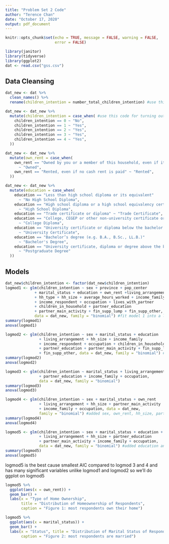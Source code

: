 ---
title: "Problem Set 2 Code"
author: "Terence Chan"
date: "October 17, 2020"
output: pdf_document
---

```{r setup, include=FALSE}
knitr::opts_chunk$set(echo = TRUE, message = FALSE, warning = FALSE, 
                      error = FALSE)
```

```{r}
library(janitor)
library(tidyverse)
library(ggplot2)
dat <- read.csv("gss.csv")
```

## Data Cleansing

```{r}
dat_new <- dat %>% 
  clean_names() %>% 
  rename(children_intention = number_total_children_intention) #use this code for changing response variable name into children_intention
```

```{r}
dat_new <- dat_new %>% 
  mutate(children_intention = case_when( #use this code for turning outcomes into "No" for 0 children or "Yes" for 1-4 children (i.e. a binary variable)
    children_intention == 0 ~ "No",
    children_intention == 1 ~ "Yes",
    children_intention == 2 ~ "Yes",
    children_intention == 3 ~ "Yes",
    children_intention == 4 ~ "Yes",
  ))
```

```{r}
dat_new <- dat_new %>% 
  mutate(own_rent = case_when(
    own_rent == "Owned by you or a member of this household, even if it i..." 
      ~ "Owned",
    own_rent == "Rented, even if no cash rent is paid" ~ "Rented",
  ))
```

```{r}
dat_new <- dat_new %>% 
  mutate(education = case_when(
    education == "Less than high school diploma or its equivalent"
      ~ "No High School Diploma",
    education == "High school diploma or a high school equivalency certificate"
      ~ "High School Diploma",
    education == "Trade certificate or diploma" ~ "Trade Certificate",
    education == "College, CEGEP or other non-university certificate or di..."
      ~ "College Diploma",
    education == "University certificate or diploma below the bachelor’s level"
      ~ "University Certificate",
    education == "Bachelor’s degree (e.g. B.A., B.Sc., LL.B.)" 
      ~ "Bachelor's Degree",
    education == "University certificate, diploma or degree above the bach..."
      ~ "Postgraduate Degree"
  ))
```

## Models

```{r}
dat_new$children_intention <- factor(dat_new$children_intention)
logmod1 <- glm(children_intention ~ sex + province + pop_center 
             + marital_status + education + own_rent +living_arrangement 
             + hh_type + hh_size + average_hours_worked + income_family 
             + income_respondent + occupation + lives_with_partner 
             + children_in_household + partner_education 
             + partner_main_activity + fin_supp_lump + fin_supp_other,
             data = dat_new, family = "binomial") #fit model 1 into a logmod1
summary(logmod1)
anova(logmod1)
```

```{r}
logmod2 <- glm(children_intention ~ sex + marital_status + education 
               + living_arrangement + hh_size + income_family 
               + income_respondent + occupation + children_in_household 
               + partner_education + partner_main_activity + fin_supp_lump 
               + fin_supp_other, data = dat_new, family = "binomial") #fit model 2 into a logmod2
summary(logmod2)
anova(logmod2)
```

```{r}
logmod3 <- glm(children_intention ~ marital_status + living_arrangement
               + partner_education + income_family + occupation,
               data = dat_new, family = "binomial")
summary(logmod3)
anova(logmod3)
```

```{r}
logmod4 <- glm(children_intention ~ sex + marital_status + own_rent 
               + living_arrangement + hh_size + partner_main_activity 
               + income_family + occupation, data = dat_new, 
               family = "binomial") #added sex, own_rent, hh_size, partner_main_activity and removed partner_education
summary(logmod4)
anova(logmod4)
```

```{r}
logmod5 <- glm(children_intention ~ sex + marital_status + education + own_rent
               + living_arrangement + hh_size + partner_education 
               + partner_main_activity + income_family + occupation, 
               data = dat_new, family = "binomial") #added education and partner education
summary(logmod5)
anova(logmod5)
```

logmod5 is the best cause smallest AIC compared to logmod 3 and 4 and has many significant variables unlike logmod1 and logmod2
  so we'll do ggplot on logmod5

```{r}
logmod5 %>% 
  ggplot(aes(x = own_rent)) +
  geom_bar() +
  labs(x = "Type of Home Ownership", 
       title = "Distribution of Homeownership of Respondents", 
       caption = "Figure 1: most respondents own their home")

logmod5 %>% 
  ggplot(aes(x = marital_status)) +
  geom_bar() +
  labs(x = "Status", title = "Distribution of Marital Status of Respondents",
       caption = "Figure 2: most respondents are married")
```





















